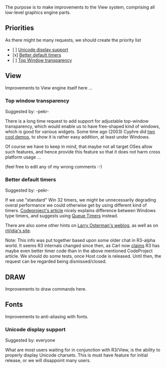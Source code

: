 The purpose is to make improvements to the View system, comprising all low-level graphics engine parts.

==Priorities==

As there might be many requests, we should create the priority list

*[ ] [[#Unicode_display_support|Unicode display support]]
*[x] [[#Better_default_timers|Better default timers]]
*[ ] [[#Top_window_transparency|Top Window transparency]]

==View==

Improvements to View engine itself here ...

===Top window transparency===

Suggested by: -pekr-

There is a long time request to add support for adjustable top-window transparency, which would enable us to have free-shaped kind of windows, which is good for various widgets. Some time ago (2003) Cyphre did [http://www.rebol.org/ml-display-message.r?m=rmlVPMQ two cool demos], to show it is rather easy addition, at least under Windows.

Of course we have to keep in mind, that maybe not all target OSes allow such features, and hence provide this feature so that it does not harm cross platform usage ...

(feel free to edit any of my wrong comments :-)

===Better default timers===

Suggested by: -pekr-

If we use "standard" Win 32 timers, we might be unnecessarily degrading overal performance we could otherwise get by using different kind of timers. [http://www.codeproject.com/KB/system/timers_intro.aspx Codeproject's article] nicely explains difference between Windows type timers, and suggests using [http://www.codeproject.com/KB/system/timers_intro.aspx#QueueTimers Queue Timers] instead.

There are also some other hints on [http://blogs.msdn.com/larryosterman/archive/2005/09/08/462477.aspx Larry Osterman's weblog], as well as on [http://developer.nvidia.com/object/timer_function_performance.html nVidia's site].

Note: This info was put together based upon some older chat in R3-alpha world. It seems R3 internals changed since then, as Carl now [http://curecode.org/rebol3/ticket.rsp?id=1312&cursor=3 claims] R3 has maybe even better timer code than in the above mentioned CodeProject article. We should do some tests, once Host code is released. Until then, the request can be regarded being dismissed/closed.

== DRAW ==

Improvements to draw commands here.

== Fonts ==

Improvements to anti-aliasing with fonts.

===Unicode display support===

Suggested by: everyone

What are most users waiting for in conjunction with R3/View, is the ability to properly display Unicode charsets. This is must have feature for initial release, or we will disappoint many users.